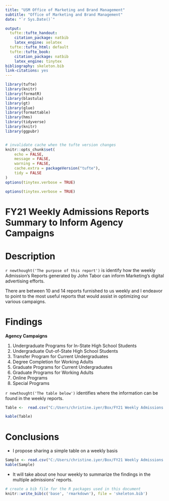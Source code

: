 ```yaml
---
title: "USM Office of Marketing and Brand Management"
subtitle: "Office of Marketing and Brand Management"
date: "`r Sys.Date()`"

output:
  tufte::tufte_handout:
    citation_package: natbib
    latex_engine: xelatex
  tufte::tufte_html: default
  tufte::tufte_book:
    citation_package: natbib
    latex_engine: tinytex
bibliography: skeleton.bib
link-citations: yes
---
```


```r
library(tufte)
library(knitr)
library(formatR)
library(blastula)
library(gt)
library(glue)
library(formattable)
library(hms)
library(tidyverse)
library(knitr)
library(ggpubr)


# invalidate cache when the tufte version changes
knitr::opts_chunk$set(
	echo = FALSE,
	message = FALSE,
	warning = FALSE,
	cache.extra = packageVersion("tufte"),
	tidy = FALSE
)
options(tinytex.verbose = TRUE)
```

```r
options(tinytex.verbose = TRUE)
```

# **FY21 Weekly Admissions Reports Summary to Inform Agency Campaigns**

# Description

`r newthought('The purpose of this report')` is identify how the weekly Admission's Reports generated by John Tabor can inform Marketing's digital advertising efforts.

There are between 10 and 14 reports furnished to us weekly and I endeavor to point to the most useful reports that would assist in optimizing our various campaigns. 

# Findings

**Agency Campaigns**

1.  Undergraduate Programs for In-State High School Students
2.  Undergraduate Out-of-State High School Students
3.  Transfer Program for Current Undergraduates
4.  Degree Completion for Working Adults
5.  Graduate Programs for Current Undergraduates
6.  Graduate Programs for Working Adults
7.  Online Programs
8.  Special Programs

`r newthought('The table below')` identifies where the information can be found in the weekly reports.

```r
Table <-  read.csv("C:/Users/christine.iyer/Box/FY21 Weekly Admissions Reports Summary to Inform Agency Campaigns/Segments.csv", header = T, stringsAsFactors = F)
```

```r
kable(Table)
```

# Conclusions

- I propose sharing a simple table on a weekly basis

```r
Sample <- read.csv("C:/Users/christine.iyer/Box/FY21 Weekly Admissions Reports Summary to Inform Agency Campaigns/Sample.csv", header = T, stringsAsFactors = F)
kable(Sample)
```

- It will take about one hour weekly to summarize the findings in the multiple admissions' reports.


\href{https://www.wrike.com/open.htm?id=569449783}{{\color{blue}{\underline{Wrike Project Details}}}}

\href{https://github.com/edithbird/FY21-Weekly-Admissions-Reports-Summary}{{\color{blue}{\underline{Github Repository}}}}



```r
# create a bib file for the R packages used in this document
knitr::write_bib(c('base', 'rmarkdown'), file = 'skeleton.bib')
```
